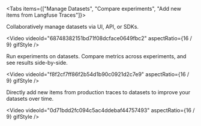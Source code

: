
<Tabs items={["Manage Datasets", "Compare experiments", "Add new items from Langfuse Traces"]}>
<Tab>

Collaboratively manage datasets via UI, API, or SDKs.

<Video
  videoId="68748382151bd71f08dcface0649fbc2"
  aspectRatio={16 / 9}
  gifStyle
/>

</Tab>
<Tab>

Run experiments on datasets. Compare metrics across experiments, and see results side-by-side.

<Video
  videoId="f8f2cf7ff86f2b54d1b90c0921d2c7e9"
  aspectRatio={16 / 9}
  gifStyle
/>

</Tab>
<Tab>

Directly add new items from production traces to datasets to improve your datasets over time.

<Video
  videoId="0d71bdd2fc094c5ac4ddebaf44757493"
  aspectRatio={16 / 9}
  gifStyle
/>

</Tab>
</Tabs>
